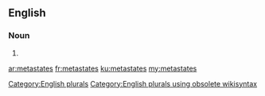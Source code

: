 ==English==

===Noun===
{{head|en}}

# {{plural of|metastate}}

[[Category:English plurals]][[Category:English plurals using obsolete wikisyntax]]

[[ar:metastates]]
[[fr:metastates]]
[[ku:metastates]]
[[my:metastates]]